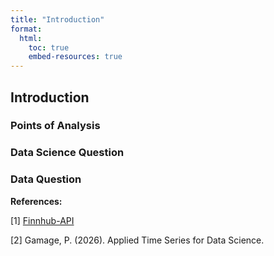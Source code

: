 ```yaml
---
title: "Introduction"
format:
  html:
    toc: true
    embed-resources: true
---
```


## Introduction


### Points of Analysis


### Data Science Question


### Data Question



**References:**

[1] [Finnhub-API](https://github.com/finnhubio/Finnhub-API)

[2] Gamage, P. (2026). Applied Time Series for Data Science.